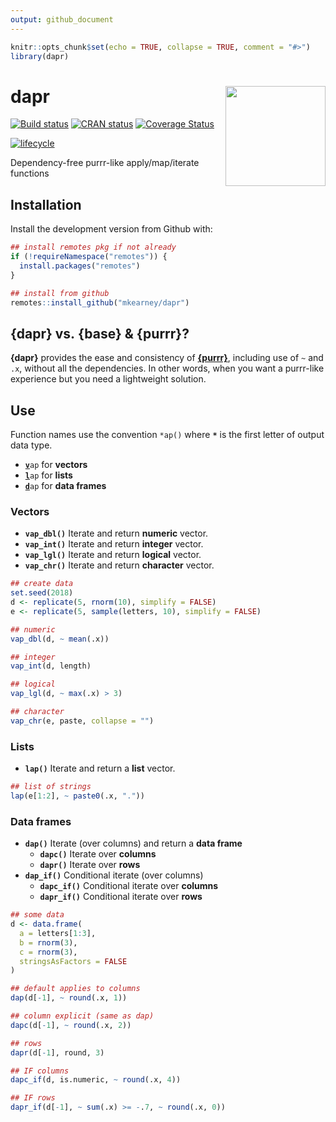 ```yaml
---
output: github_document
---
```


<!-- README.md is generated from README.Rmd. Please edit that file -->

```r
knitr::opts_chunk$set(echo = TRUE, collapse = TRUE, comment = "#>")
library(dapr)
```
# dapr <img src="man/figures/logo.png" width="160px" align="right" />

[![Build status](https://travis-ci.org/mkearney/dapr.svg?branch=master)](https://travis-ci.org/mkearney/dapr)
[![CRAN status](https://www.r-pkg.org/badges/version/dapr)](https://cran.r-project.org/package=dapr)
[![Coverage Status](https://codecov.io/gh/mkearney/dapr/branch/master/graph/badge.svg)](https://codecov.io/gh/mkearney/dapr?branch=master)

<!--#![Downloads](https://cranlogs.r-pkg.org/badges/dapr)
#![Downloads](https://cranlogs.r-pkg.org/badges/grand-total/dapr)-->
[![lifecycle](https://img.shields.io/badge/lifecycle-experimental-orange.svg)](https://www.tidyverse.org/lifecycle/#experimental)

Dependency-free purrr-like apply/map/iterate functions

## Installation

Install the development version from Github with:

``` r
## install remotes pkg if not already
if (!requireNamespace("remotes")) {
  install.packages("remotes")
}

## install from github
remotes::install_github("mkearney/dapr")
```

## {dapr} vs. {base} & {purrr}?
**{dapr}** provides the ease and consistency of [**{purrr}**](https://purrr.tidyverse.org),
including use of `~` and `.x`, without all the dependencies. In other words,
when you want a purrr-like experience but you need a lightweight solution.

## Use

Function names use the convention `*ap()` where **`*`** is the first letter of output data type.

+ <code><span style="font-weight:bold;text-decoration:underline">v</span>ap</code> for **vectors**
+ <code><span style="font-weight:bold;text-decoration:underline">l</span>ap</code> for **lists**
+ <code><span style="font-weight:bold;text-decoration:underline">d</span>ap</code> for **data frames**

### Vectors

+ **`vap_dbl()`** Iterate and return **numeric** vector.
+ **`vap_int()`** Iterate and return **integer** vector.
+ **`vap_lgl()`** Iterate and return **logical** vector.
+ **`vap_chr()`** Iterate and return **character** vector.

```r
## create data
set.seed(2018)
d <- replicate(5, rnorm(10), simplify = FALSE)
e <- replicate(5, sample(letters, 10), simplify = FALSE)

## numeric
vap_dbl(d, ~ mean(.x))

## integer
vap_int(d, length)

## logical
vap_lgl(d, ~ max(.x) > 3)

## character
vap_chr(e, paste, collapse = "")
```

### Lists
+ **`lap()`** Iterate and return a **list** vector.

```r
## list of strings
lap(e[1:2], ~ paste0(.x, "."))
```

### Data frames
+ **`dap()`** Iterate (over columns) and return a **data frame**
   - **`dapc()`** Iterate over **columns**
   - **`dapr()`** Iterate over **rows**
+ **`dap_if()`** Conditional iterate (over columns)
   - **`dapc_if()`** Conditional iterate over **columns**
   - **`dapr_if()`** Conditional iterate over **rows**

```r
## some data
d <- data.frame(
  a = letters[1:3],
  b = rnorm(3),
  c = rnorm(3),
  stringsAsFactors = FALSE
)

## default applies to columns
dap(d[-1], ~ round(.x, 1))

## column explicit (same as dap)
dapc(d[-1], ~ round(.x, 2))

## rows
dapr(d[-1], round, 3)

## IF columns
dapc_if(d, is.numeric, ~ round(.x, 4))

## IF rows
dapr_if(d[-1], ~ sum(.x) >= -.7, ~ round(.x, 0))
```
